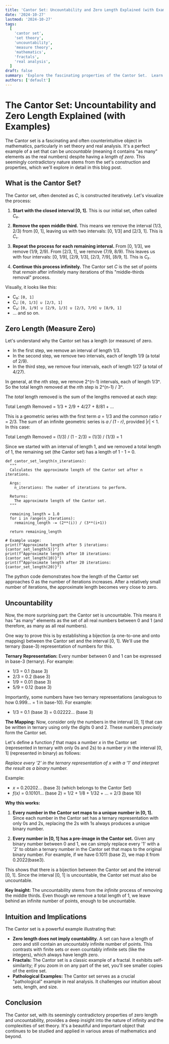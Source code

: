 ```yaml
---
title: 'Cantor Set: Uncountability and Zero Length Explained (with Examples)'
date: '2024-10-27'
lastmod: '2024-10-27'
tags:
  [
    'cantor set',
    'set theory',
    'uncountability',
    'measure theory',
    'mathematics',
    'fractals',
    'real analysis',
  ]
draft: false
summary: 'Explore the fascinating properties of the Cantor Set.  Learn why this set is uncountable despite having a length of zero, with detailed explanations and examples.'
authors: ['default']
---
```


# The Cantor Set: Uncountability and Zero Length Explained (with Examples)

The Cantor set is a fascinating and often counterintuitive object in mathematics, particularly in set theory and real analysis. It's a perfect example of a set that can be _uncountable_ (meaning it contains "as many" elements as the real numbers) despite having a _length of zero_. This seemingly contradictory nature stems from the set's construction and properties, which we'll explore in detail in this blog post.

## What is the Cantor Set?

The Cantor set, often denoted as _C_, is constructed iteratively. Let's visualize the process:

1. **Start with the closed interval [0, 1].** This is our initial set, often called _C₀_.

2. **Remove the open middle third.** This means we remove the interval (1/3, 2/3) from [0, 1], leaving us with two intervals: [0, 1/3] and [2/3, 1]. This is _C₁_.

3. **Repeat the process for each remaining interval.** From [0, 1/3], we remove (1/9, 2/9). From [2/3, 1], we remove (7/9, 8/9). This leaves us with four intervals: [0, 1/9], [2/9, 1/3], [2/3, 7/9], [8/9, 1]. This is _C₂_.

4. **Continue this process infinitely.** The Cantor set _C_ is the set of points that _remain_ after infinitely many iterations of this "middle-thirds removal" process.

Visually, it looks like this:

- C₀: `[0, 1]`
- C₁: `[0, 1/3] ∪ [2/3, 1]`
- C₂: `[0, 1/9] ∪ [2/9, 1/3] ∪ [2/3, 7/9] ∪ [8/9, 1]`
- ... and so on.

## Zero Length (Measure Zero)

Let's understand why the Cantor set has a length (or measure) of zero.

- In the first step, we remove an interval of length 1/3.
- In the second step, we remove two intervals, each of length 1/9 (a total of 2/9).
- In the third step, we remove four intervals, each of length 1/27 (a total of 4/27).

In general, at the *n*th step, we remove 2^(n-1) intervals, each of length 1/3ⁿ. So the total length removed at the *n*th step is 2^(n-1) / 3ⁿ.

The _total_ length removed is the sum of the lengths removed at each step:

Total Length Removed = 1/3 + 2/9 + 4/27 + 8/81 + ...

This is a geometric series with the first term _a_ = 1/3 and the common ratio _r_ = 2/3. The sum of an infinite geometric series is _a / (1 - r)_, provided |r| < 1. In this case:

Total Length Removed = (1/3) / (1 - 2/3) = (1/3) / (1/3) = 1

Since we started with an interval of length 1, and we removed a total length of 1, the remaining set (the Cantor set) has a length of 1 - 1 = 0.

```plaintext
def cantor_set_length(n_iterations):
  """
  Calculates the approximate length of the Cantor set after n iterations.

  Args:
    n_iterations: The number of iterations to perform.

  Returns:
    The approximate length of the Cantor set.
  """

  remaining_length = 1.0
  for i in range(n_iterations):
    remaining_length -= (2**(i)) / (3**(i+1))

  return remaining_length

# Example usage:
print(f"Approximate length after 5 iterations: {cantor_set_length(5)}")
print(f"Approximate length after 10 iterations: {cantor_set_length(10)}")
print(f"Approximate length after 20 iterations: {cantor_set_length(20)}")
```

The python code demonstrates how the length of the Cantor set approaches 0 as the number of iterations increases. After a relatively small number of iterations, the approximate length becomes very close to zero.

## Uncountability

Now, the more surprising part: the Cantor set is uncountable. This means it has "as many" elements as the set of all real numbers between 0 and 1 (and therefore, as many as all real numbers).

One way to prove this is by establishing a bijection (a one-to-one and onto mapping) between the Cantor set and the interval [0, 1]. We'll use the ternary (base-3) representation of numbers for this.

**Ternary Representation:** Every number between 0 and 1 can be expressed in base-3 (ternary). For example:

- 1/3 = 0.1 (base 3)
- 2/3 = 0.2 (base 3)
- 1/9 = 0.01 (base 3)
- 5/9 = 0.12 (base 3)

Importantly, some numbers have two ternary representations (analogous to how 0.999... = 1 in base-10). For example:

- 1/3 = 0.1 (base 3) = 0.02222... (base 3)

**The Mapping:** Now, consider only the numbers in the interval [0, 1] that can be written in ternary using only the digits 0 and 2. These numbers _precisely_ form the Cantor set.

Let's define a function _f_ that maps a number _x_ in the Cantor set (represented in ternary with only 0s and 2s) to a number _y_ in the interval [0, 1] (represented in binary) as follows:

*Replace every '2' in the ternary representation of *x* with a '1' and interpret the result as a binary number.*

Example:

- _x_ = 0.20202... (base 3) (which belongs to the Cantor Set)
- _f(x)_ = 0.10101... (base 2) = 1/2 + 1/8 + 1/32 + ... = 2/3 (base 10)

**Why this works:**

1.  **Every number in the Cantor set maps to a unique number in [0, 1].** Since each number in the Cantor set has a ternary representation with only 0s and 2s, replacing the 2s with 1s always produces a unique binary number.

2.  **Every number in [0, 1] has a pre-image in the Cantor set.** Given any binary number between 0 and 1, we can simply replace every '1' with a '2' to obtain a ternary number in the Cantor set that maps to the original binary number. For example, if we have 0.1011 (base 2), we map it from 0.2022(base3).

This shows that there is a bijection between the Cantor set and the interval [0, 1]. Since the interval [0, 1] is uncountable, the Cantor set must also be uncountable.

**Key Insight:** The uncountability stems from the _infinite_ process of removing the middle thirds. Even though we remove a total length of 1, we leave behind an infinite number of points, enough to be uncountable.

## Intuition and Implications

The Cantor set is a powerful example illustrating that:

- **Zero length does not imply countability.** A set can have a length of zero and still contain an uncountably infinite number of points. This contrasts with finite sets or even countably infinite sets (like the integers), which always have length zero.
- **Fractals:** The Cantor set is a classic example of a fractal. It exhibits self-similarity; if you zoom in on any part of the set, you'll see smaller copies of the entire set.
- **Pathological Examples:** The Cantor set serves as a crucial "pathological" example in real analysis. It challenges our intuition about sets, length, and size.

## Conclusion

The Cantor set, with its seemingly contradictory properties of zero length and uncountability, provides a deep insight into the nature of infinity and the complexities of set theory. It's a beautiful and important object that continues to be studied and applied in various areas of mathematics and beyond.
